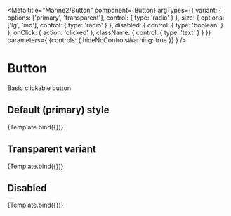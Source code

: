 
<Meta
  title="Marine2/Button"
  component={Button}
  argTypes={{
    variant: {
      options: ['primary', 'transparent'],
      control: { type: 'radio' }
    },
    size: {
      options: ['lg', 'md'],
      control: { type: 'radio' }
    },
    disabled: {
      control: { type: 'boolean' }
    },
    onClick: {
      action: 'clicked'
    },
    className: {
      control: { type: 'text' }
    }
  }}
  parameters={ {controls: { hideNoControlsWarning: true }} }
/>


# Button

Basic clickable button

## Default (primary) style

<Canvas>
  <Story
    name="Primary"
    args={{
      variant: 'primary',
    }}>
    {Template.bind({})}
  </Story>
</Canvas>

## Transparent variant

<Canvas>
  <Story
    name="Transparent"
    args={{
      variant: 'transparent',
    }}>
    {Template.bind({})}
  </Story>
</Canvas>

## Disabled 

<Canvas>
  <Story
    name="Disabled"
    args={{
      disabled: true,
    }}>
    {Template.bind({})}
  </Story>
</Canvas>

